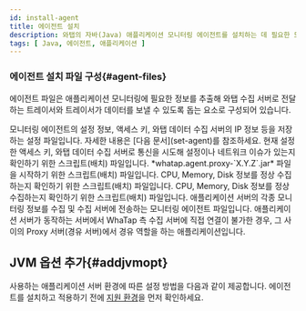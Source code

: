 ```yaml
---
id: install-agent
title: 에이전트 설치
description: 와탭의 자바(Java) 애플리케이션 모니터링 에이전트를 설치하는 데 필요한 모든 단계를 자세하게 설명합니다. 이 문서에서는 에이전트 다운로드 및 설치, 구성 파일, 에이전트 기본 설정 방법을 안내합니다.
tags: [ Java, 에이전트, 애플리케이션 ]
---
```



<Agentsignupguide />   

<Youtube ko='2ypjaWhN_VY' en='MnWbsoXw4VE' ja='MnWbsoXw4VE' />


<Createprojectv2 />


<Accesskeyv2 /> 


<Downloadjavaagent />

### 에이전트 설치 파일 구성{#agent-files}

에이전트 파일은 애플리케이션 모니터링에 필요한 정보를 추출해 와탭 수집 서버로 전달하는 트레이서와 트레이서가 데이터를 보낼 수 있도록 돕는 요소로 구성되어 있습니다.

<Filetree name="whatap">
  <FiletreeItem name="whatap.conf" type="file">모니터링 에이전트의 설정 정보, 액세스 키, 와탭 데이터 수집 서버의 IP 정보 등을 저장하는 설정 파일입니다. 자세한 내용은 [다음 문서](set-agent)를 참조하세요.</FiletreeItem>
  <FiletreeItem name="ping.sh(bat)" type="file">현재 설정한 액세스 키, 와탭 데이터 수집 서버로 통신을 시도해 설정이나 네트워크 이슈가 있는지 확인하기 위한 스크립트(배치) 파일입니다.</FiletreeItem>
  <FiletreeItem name="proxy.sh(bat)" type="file">*whatap.agent.proxy-`X.Y.Z`.jar* 파일을 시작하기 위한 스크립트(배치) 파일입니다.</FiletreeItem>
  <FiletreeItem name="resmon.sh(bat)" type="file">CPU, Memory, Disk 정보를 정상 수집하는지 확인하기 위한 스크립트(배치) 파일입니다.</FiletreeItem>
  <FiletreeItem name="whatap-logsink-lz4-X.Y.Z.jar" type="file">CPU, Memory, Disk 정보를 정상 수집하는지 확인하기 위한 스크립트(배치) 파일입니다.</FiletreeItem>
  <FiletreeItem name="whatap.agent-X.Y.Z.jar" type="file">애플리케이션 서버의 각종 모니터링 정보를 수집 및 수집 서버에 전송하는 모니터링 에이전트 파일입니다.</FiletreeItem>
  <FiletreeItem name="whatap.agent.proxy-X.Y.Z.jar" type="file">애플리케이션 서버가 동작하는 서버에서 WhaTap 측 수집 서버에 직접 연결이 불가한 경우, 그 사이의 Proxy 서버(경유 서버)에서 경유 역할을 하는 애플리케이션입니다.</FiletreeItem>
</Filetree>


<Conf />

## JVM 옵션 추가{#addjvmopt}

사용하는 애플리케이션 서버 환경에 따른 설정 방법을 다음과 같이 제공합니다. 에이전트를 설치하고 적용하기 전에 [지원 환경](supported-spec)을 먼저 확인하세요.

<DocCardList/>